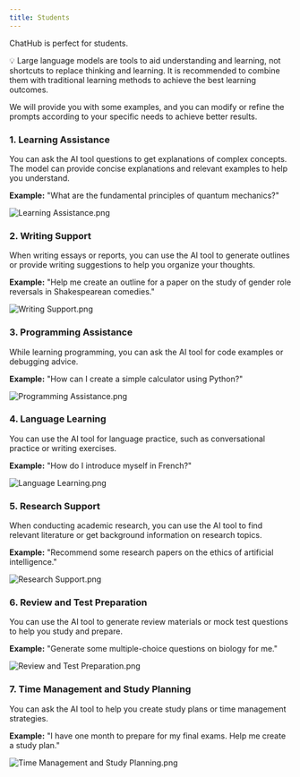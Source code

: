 ```yaml
---
title: Students
---
```


ChatHub is perfect for students.

<Note>
💡 Large language models are tools to aid understanding and learning, not shortcuts to replace thinking and learning. It is recommended to combine them with traditional learning methods to achieve the best learning outcomes.
</Note>

We will provide you with some examples, and you can modify or refine the prompts according to your specific needs to achieve better results.

### 1. **Learning Assistance**

You can ask the AI tool questions to get explanations of complex concepts. The model can provide concise explanations and relevant examples to help you understand.

**Example:** "What are the fundamental principles of quantum mechanics?"

![Learning Assistance.png](../images/students/learning-assistance.png)

### 2. **Writing Support**

When writing essays or reports, you can use the AI tool to generate outlines or provide writing suggestions to help you organize your thoughts.

**Example:** "Help me create an outline for a paper on the study of gender role reversals in Shakespearean comedies."

![Writing Support.png](../images/students/writing-support.png)

### 3. **Programming Assistance**

While learning programming, you can ask the AI tool for code examples or debugging advice.

**Example:** "How can I create a simple calculator using Python?"

![Programming Assistance.png](../images/students/programming-assistance.png)

### 4. **Language Learning**

You can use the AI tool for language practice, such as conversational practice or writing exercises.

**Example:** "How do I introduce myself in French?"

![Language Learning.png](../images/students/language-learning.png)

### 5. **Research Support**

When conducting academic research, you can use the AI tool to find relevant literature or get background information on research topics.

**Example:** "Recommend some research papers on the ethics of artificial intelligence."

![Research Support.png](../images/students/research-support.png)

### 6. **Review and Test Preparation**

You can use the AI tool to generate review materials or mock test questions to help you study and prepare.

**Example:** "Generate some multiple-choice questions on biology for me."

![Review and Test Preparation.png](../images/students/review-and-test-preparation.png)

### 7. **Time Management and Study Planning**

You can ask the AI tool to help you create study plans or time management strategies.

**Example:** "I have one month to prepare for my final exams. Help me create a study plan."

![Time Management and Study Planning.png](../images/students/time-management-and-study-planning.png)
